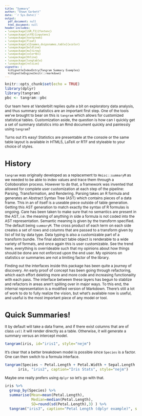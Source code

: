 ```yaml
---
title: "Summary"
author: "Shawn Garbett"
date: '`r Sys.Date()`'
output:
  pdf_document: null
  html_document: null
header-includes:
- \usepackage[LGR,T1]{fontenc}
- \usepackage[utf8]{inputenc}
- \usepackage{textgreek}
- \usepackage{float}
- \usepackage[x11names,dvipsnames,table]{xcolor}
- \usepackage{boldline}
- \usepackage{multirow}
- \usepackage{colortbl}
- \usepackage{hhline}
- \usepackage{longtable}
- \usepackage{relsize}
vignette: |
  %\VignetteIndexEntry{Tangram Summary Examples}
  %\VignetteEngine{knitr::rmarkdown}
---
```


<style type="text/css">

body, td {
   font-size: 12px;
}
code.r{
  font-size: 12px;
}
pre {
  font-size: 10px
}
</style>

```r
knitr::opts_chunk$set(echo = TRUE)
library(dplyr)
library(tangram)
pbc <- tangram::pbc
```
Our team here at Vanderbilt replies quite a bit on exploratory data analysis, and thus summary statistics are an important first step. One of the tools we've brought to bear on this is `tangram` which allows for customized statistical tables. Customization aside, the question is how can I quickly get a set of summary statistics into an Rmd document quickly and painlessly using `tangram`?

Turns out it's easy! Statistics are presentable at the console or the same table layout is available in HTML5, LaTeX or RTF and styleable to your choice of styles.

# History

`tangram` was originally developed as a replacement to `Hmisc::summaryM` as we needed to be able to index values and trace them through a Colloboration process. However to do that, a framework was invented that allowed for complete user customization at each step of the pipeline: Parsing, Transformation, and Rendering. Parsing takes an R formula and generates an Abstract Syntax Tree (AST) which contains pieces of a data frame. This in an of itself is a useable piece outside of table generation. Getting this AST generation to match exactly the syntax of R formulas is ongoing. Care has been taken to make sure that no semantics are present in the AST, i.e. the meaning of anything in side a formula is not coded into the AST representation. Semantic meaning is given by the transform specified. The default being `summaryM`. The cross product of each term on each side creates a set of rows and columns that are passed to a transform given by list of list by data type. Data typing is also a customizable part of a transform bundle. The final abstract table object is renderable to a wide variety of formats, and once again this is user customizable. See the trend here, everything is overrideable such that my opinions about how things should be done are not enforced upon the end user. My opinions on statistics or summaries are not a limiting factor of the library.

Finding out the interfaces inside this package has been quite a journey of discovery. An early proof of concept has been going through refactoring, which each effort deleting more and more code and increasing functionality with each pass. The interface between these layers has begun to stablize and refactors in areas aren't spilling over in major ways. To this end, the internal representation is a modified version of Markdown. There's still a lot of work to do to fully realize the vision, but what's available now is useful, and useful is the most important piece of any model or tool.

# Quick Summaries!

It by default will take a data frame, and if there exist columns that are of class `cell` it will render directly as a table. Otherwise, it will generate a summary versus an intercept model.

```r
tangram(iris, id="iris1", style="nejm")
```

It's clear that a better breakdown model is possible since `Species` is a factor. One can then switch to a formula interface.

```r
tangram(Species ~ Petal.Length + Petal.Width + Sepal.Length + Sepal.Width,
      iris, "iris2", caption="Iris Stats", style="nejm")
```

Maybe one really prefers using `dplyr` so let's go with that.

```r
iris %>%
  group_by(Species) %>%
  summarise(Mean=mean(Petal.Length),
            Median=median(Petal.Length),
            SD=round(sd(Petal.Length),3) ) %>%
  tangram("iris3", caption="Petal Length (dplyr example)", style="nejm", id="iris3")
```

<br/>


